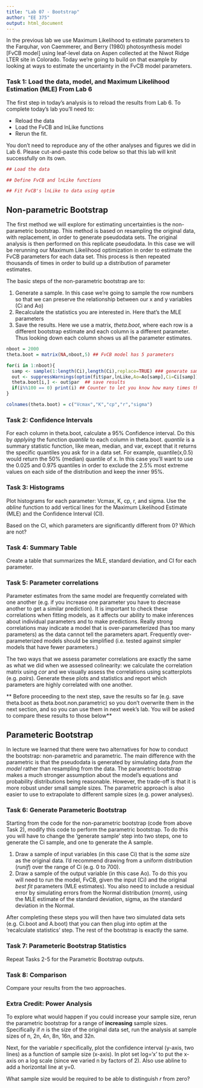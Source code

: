```yaml
---
title: "Lab 07 - Bootstrap"
author: "EE 375"
output: html_document
---
```


In the previous lab we use Maximum Likelihood to estimate parameters to the Farquhar, von Caemmerer, and Berry (1980) photosynthesis model [FvCB model] using leaf-level data on Aspen collected at the Niwot Ridge LTER site in Colorado. Today we're going to build on that example by looking at ways to estimate the uncertainty in the FvCB model parameters.

### Task 1: Load the data, model, and Maximum Likelihood Estimation (MLE) From Lab 6

The first step in today's analysis is to reload the results from Lab 6. To complete today's lab you'll need to:

* Reload the data
* Load the FvCB and lnLike functions
* Rerun the fit.  

You don't need to reproduce any of the other analyses and figures we did in Lab 6. Please cut-and-paste this code below so that this lab will knit successfully on its own.

```r
## Load the data

## Define FvCB and lnLike functions

## Fit FvCB's lnLike to data using optim

```


## Non-parametric Bootstrap

The first method we will explore for estimating uncertainties is the non-parametric bootstrap. This method is based on resampling the original data, with replacement, in order to generate pseudodata sets. The original analysis is then performed on this replicate pseudodata. In this case we will be rerunning our Maximum Likelihood optimization in order to estimate the FvCB parameters for each data set. This process is then repeated thousands of times in order to build up a distribution of parameter estimates.

The basic steps of the non-parametric bootstrap are to:

1. Generate a sample. In this case we're going to sample the row numbers so that we can preserve the relationship between our x and y variables (Ci and Ao)
2. Recalculate the statistics you are interested in. Here that's the MLE parameters
3. Save the results. Here we use a matrix, _theta.boot_, where each row is a different bootstrap estimate and each column is a different parameter. Thus looking down each column shows us all the parameter estimates.

```r
nboot = 2000
theta.boot = matrix(NA,nboot,5) ## FvCB model has 5 parameters

for(i in 1:nboot){
  samp <- sample(1:length(Ci),length(Ci),replace=TRUE) ### generate sample of row numbers
  out <- suppressWarnings(optim(fit$par,lnLike,Ao=Ao[samp],Ci=Ci[samp])) ### recalculate statistics
  theta.boot[i,] <- out$par  ## save results
  if(i%%100 == 0) print(i) ## Counter to let you know how many times the `for` loop ran. **Comment out for knitting**
}

colnames(theta.boot) = c("Vcmax","K","cp","r","sigma")  
```

### Task 2: Confidence Intervals

For each column in theta.boot, calculate a 95% Confidence interval. Do this by _applying_ the function _quantile_ to each column in theta.boot. _quantile_ is a  summary statistic function, like mean, median, and var, except that it returns the specific quantiles you ask for in a data set. For example, quantile(x,0.5) would return the 50% (median) quantile of x. In this case you'll want to use the 0.025 and 0.975 quantiles in order to exclude the 2.5% most extreme values on each side of the distribution and keep the inner 95%.

### Task 3: Histograms

Plot histograms for each parameter: Vcmax, K, cp, r, and sigma. Use the _abline_ function to add vertical lines for the Maximum Likelihood Estimate (MLE) and the Confidence Interval (CI).

Based on the CI, which parameters are significantly different from 0? Which are not?


### Task 4: Summary Table

Create a table that summarizes the MLE, standard deviation, and CI for each parameter. 

### Task 5: Parameter correlations

Parameter estimates from the same model are frequently correlated with one another (e.g. if you increase one parameter you have to decrease another to get a similar prediction). It is important to check these correlations when fitting models, as it affects our ability to make inferences about individual parameters and to make predictions. Really strong correlations may indicate a model that is over-parameterized (has too many parameters) as the data cannot tell the parameters apart. Frequently over-parameterized models should be simplified (i.e. tested against simpler models that have fewer parameters.) 

The two ways that we assess parameter correlations are exactly the same as what we did when we assessed colinearity: we calculate the correlation matrix using _cor_ and we visually assess the correlations using scatterplots (e.g. _pairs_). Generate these plots and statistics and report which parameters are highly correlated with one another.

** Before proceeding to the next step, save the results so far (e.g. save theta.boot as theta.boot.non.parametric) so you don't overwrite them in the next section, and so you can use them in next week's lab. You will be asked to compare these results to those below**

## Parameteric Bootstrap

In lecture we learned that there were two alternatives for how to conduct the bootstrap: non-parametric and parametric. The main difference with the parametric is that the pseudodata is generated by simulating data _from the model_ rather than resampling from the data. The parametric bootstrap makes a much stronger assumption about the model's equations and probability distributions being reasonable. However, the trade-off is that it is more robust under small sample sizes. The parametric approach is also easier to use to extrapolate to different sample sizes (e.g. power analyses). 

### Task 6: Generate Parameteric Bootstrap

Starting from the code for the non-parametric bootstrap (code from above Task 2), modify this code to perform the parametric bootstrap. To do this you will have to change the 'generate sample' step into two steps, one to generate the Ci sample, and one to generate the A sample. 

1. Draw a sample of input variables (in this case Ci) that is the _same size_ as the original data. I'd recommend drawing from a uniform distribution (_runif_) over the range of Ci (e.g. 0 to 700).
2. Draw a sample of the output variable (in this case Ao). To do this you will need to run the model, FvCB, given the input (Ci) and the original _best fit_ parameters (MLE estimates). You also need to include a residual error by simulating errors from the Normal distribution (_rnorm_), using the MLE estimate of the standard deviation, sigma, as the standard deviation in the Normal.

After completing these steps you will then have two simulated data sets (e.g. Ci.boot and A.boot) that you can then plug into optim at the 'recalculate statistics' step. The rest of the bootstrap is exactly the same.

### Task 7: Parameteric Bootstrap Statistics

Repeat Tasks 2-5 for the Parametric Bootstrap outputs. 

### Task 8: Comparison

Compare your results from the two approaches.

### Extra Credit: Power Analysis

To explore what would happen if you could increase your sample size, rerun the parametric bootstrap for a range of **increasing** sample sizes. Specifically if _n_ is the size of the original data set, run the analysis at sample sizes of n, 2n, 4n, 8n, 16n, and 32n.  

Next, for the variable *r* specifically, plot the confidence interval (y-axis, two lines) as a function of sample size (x-axis). In plot set log='x' to put the x-axis on a log scale (since we varied n by factors of 2). Also use abline to add a horizontal line at y=0.

What sample size would be required to be able to distinguish *r* from zero?
